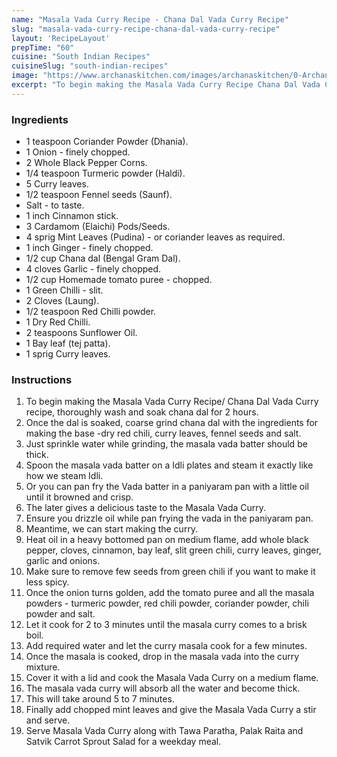 ---
name: "Masala Vada Curry Recipe - Chana Dal Vada Curry Recipe"
slug: "masala-vada-curry-recipe-chana-dal-vada-curry-recipe"
layout: 'RecipeLayout'
prepTime: "60"
cuisine: "South Indian Recipes"
cuisineSlug: "south-indian-recipes"
image: "https://www.archanaskitchen.com/images/archanaskitchen/0-Archanas-Kitchen-Recipes/2018/Masala_Vada_Curry_Recipe-13_1600.jpg"
excerpt: "To begin making the Masala Vada Curry Recipe Chana Dal Vada Curry recipe, thoroughly wash and soak chana dal for 2 hours"
---

### Ingredients

- 1 teaspoon Coriander Powder (Dhania).
- 1 Onion - finely chopped.
- 2 Whole Black Pepper Corns.
- 1/4 teaspoon Turmeric powder (Haldi).
- 5 Curry leaves.
- 1/2 teaspoon Fennel seeds (Saunf).
- Salt - to taste.
- 1 inch Cinnamon stick.
- 3 Cardamom (Elaichi) Pods/Seeds.
- 4 sprig Mint Leaves (Pudina) - or coriander leaves as required.
- 1 inch Ginger - finely chopped.
- 1/2 cup Chana dal (Bengal Gram Dal).
- 4 cloves Garlic - finely chopped.
- 1/2 cup Homemade tomato puree - chopped.
- 1 Green Chilli - slit.
- 2 Cloves (Laung).
- 1/2 teaspoon Red Chilli powder.
- 1 Dry Red Chilli.
- 2 teaspoons Sunflower Oil.
- 1 Bay leaf (tej patta).
- 1 sprig Curry leaves.

### Instructions

1. To begin making the Masala Vada Curry Recipe/ Chana Dal Vada Curry recipe, thoroughly wash and soak chana dal for 2 hours.
1. Once the dal is soaked, coarse grind chana dal with the ingredients for making the base -dry red chili, curry leaves, fennel seeds and salt.
1. Just sprinkle water while grinding, the masala vada batter should be thick.
1. Spoon the masala vada batter on a Idli plates and steam it exactly like how we steam Idli.
1. Or you can pan fry the Vada batter in a paniyaram pan with a little oil until it browned and crisp.
1. The later gives a delicious taste to the Masala Vada Curry.
1. Ensure you drizzle oil while pan frying the vada in the paniyaram pan.
1. Meantime, we can start making the curry.
1. Heat oil in a heavy bottomed pan on medium flame, add whole black pepper, cloves, cinnamon, bay leaf, slit green chili, curry leaves, ginger, garlic and onions.
1. Make sure to remove few seeds from green chili if you want to make it less spicy.
1. Once the onion turns golden, add the tomato puree and all the masala powders - turmeric powder, red chili powder, coriander powder, chili powder and salt.
1. Let it cook for 2 to 3 minutes until the masala curry comes to a brisk boil.
1. Add required water and let the curry masala cook for a few minutes.
1. Once the masala is cooked, drop in the masala vada into the curry mixture.
1. Cover it with a lid and cook the Masala Vada Curry on a medium flame.
1. The masala vada curry will absorb all the water and become thick.
1. This will take around 5 to 7 minutes.
1. Finally add chopped mint leaves and give the Masala Vada Curry a stir and serve.
1. Serve Masala Vada Curry along with Tawa Paratha, Palak Raita and Satvik Carrot Sprout Salad for a weekday meal.
